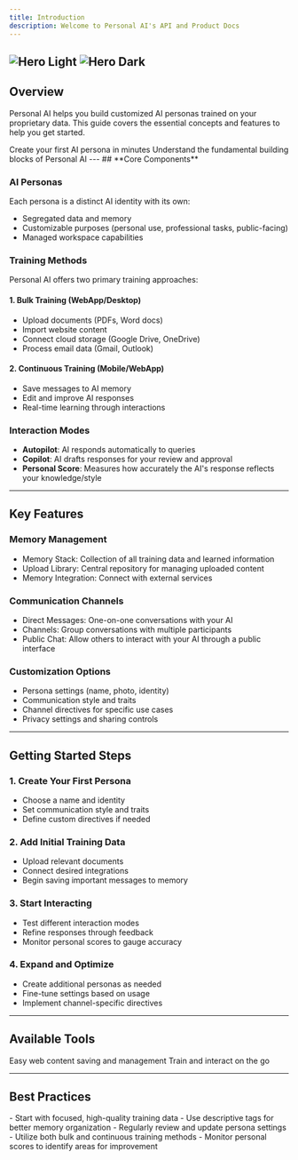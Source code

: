 ```yaml
---
title: Introduction
description: Welcome to Personal AI's API and Product Docs
---
```


<img
  className="block dark:hidden"
  src="/images/hero.png"
  alt="Hero Light"
/>
<img
  className="hidden dark:block"
  src="/images/hero.png"
  alt="Hero Dark"
/>
---
## Overview

Personal AI helps you build customized AI personas trained on your proprietary data. This guide covers the essential concepts and features to help you get started.

<CardGroup cols={2}>
  <Card
    title="Quick Start Guide"
    icon="rocket"
    href="/documentation/tips-and-tricks/tagging-files.mdx"
  >
    Create your first AI persona in minutes
  </Card>
  <Card
    title="Core Concepts"
    icon="book"
    href="/documentation/training/memory-upload"
  >
    Understand the fundamental building blocks of Personal AI
  </Card>
</CardGroup>
---
## **Core Components**

### **AI Personas**
Each persona is a distinct AI identity with its own:
- Segregated data and memory
- Customizable purposes (personal use, professional tasks, public-facing)
- Managed workspace capabilities

### **Training Methods**
Personal AI offers two primary training approaches:

#### **1. Bulk Training (WebApp/Desktop)**
- Upload documents (PDFs, Word docs)
- Import website content
- Connect cloud storage (Google Drive, OneDrive)
- Process email data (Gmail, Outlook)

#### **2. Continuous Training (Mobile/WebApp)**
- Save messages to AI memory
- Edit and improve AI responses
- Real-time learning through interactions

### **Interaction Modes**
- **Autopilot**: AI responds automatically to queries
- **Copilot**: AI drafts responses for your review and approval
- **Personal Score**: Measures how accurately the AI's response reflects your knowledge/style
---
## **Key Features**

### **Memory Management**
- Memory Stack: Collection of all training data and learned information
- Upload Library: Central repository for managing uploaded content
- Memory Integration: Connect with external services 

### **Communication Channels**
- Direct Messages: One-on-one conversations with your AI
- Channels: Group conversations with multiple participants
- Public Chat: Allow others to interact with your AI through a public interface

### **Customization Options**
- Persona settings (name, photo, identity)
- Communication style and traits
- Channel directives for specific use cases
- Privacy settings and sharing controls
---
## Getting Started Steps

### **1. Create Your First Persona**
- Choose a name and identity
- Set communication style and traits
- Define custom directives if needed

### **2. Add Initial Training Data**
- Upload relevant documents
- Connect desired integrations
- Begin saving important messages to memory

### **3. Start Interacting**
- Test different interaction modes
- Refine responses through feedback
- Monitor personal scores to gauge accuracy

### **4. Expand and Optimize**
- Create additional personas as needed
- Fine-tune settings based on usage
- Implement channel-specific directives
---
## Available Tools

<CardGroup cols={2}>
  <Card
    title="Chrome Extension"
    icon="chrome"
    href="https://personal.ai/chrome"
  >
    Easy web content saving and management
  </Card>
  <Card
    title="Mobile App"
    icon="mobile"
    href="https://personal.ai/ios"
  >
    Train and interact on the go
  </Card>
</CardGroup>

---
## Best Practices

<CardGroup cols={1}>
  <Card
    title="Optimization Guidelines"
    icon="stars"
    href=""
  >
    - Start with focused, high-quality training data
    - Use descriptive tags for better memory organization
    - Regularly review and update persona settings
    - Utilize both bulk and continuous training methods
    - Monitor personal scores to identify areas for improvement
  </Card>
</CardGroup>
